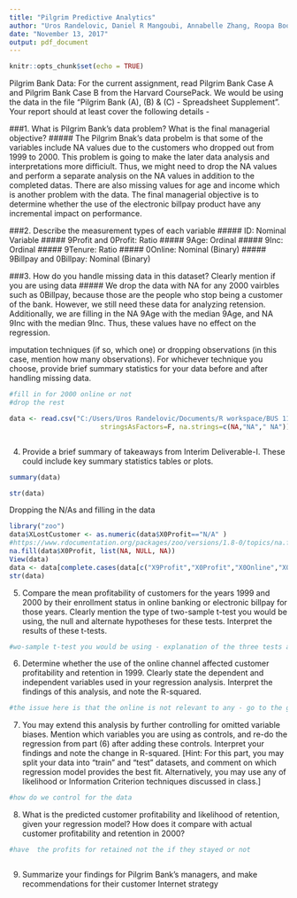 ```yaml
---
title: "Pilgrim Predictive Analytics"
author: "Uros Randelovic, Daniel R Mangoubi, Annabelle Zhang, Roopa Boodhun"
date: "November 13, 2017"
output: pdf_document
---
```


```r
knitr::opts_chunk$set(echo = TRUE)
```

Pilgrim Bank Data: For the current assignment, read Pilgrim Bank Case A and Pilgrim Bank
Case B from the Harvard CoursePack. We would be using the data in the file "Pilgrim Bank (A),
(B) & (C) - Spreadsheet Supplement". Your report should at least cover the following details -

###1. What is Pilgrim Bank's data problem? What is the final managerial objective?
##### The Pilgrim Bnak's data probelm is that some of the variables include NA values due to the customers who dropped out from 1999 to 2000. This problem is going to make the later data analysis and interpretations more difficiult. Thus, we might need to drop the NA values and perform a separate analysis on the NA values in addition to the completed datas. There are also missing values for age and income which is another problem with the data. The final managerial objective is to determine whether the use of the electronic billpay product have any incremental impact on performance. 

###2. Describe the measurement types of each variable
##### ID: Nominal Variable
##### 9Profit and 0Profit: Ratio
##### 9Age: Ordinal
##### 9Inc: Ordinal
##### 9Tenure: Ratio
##### 0Online: Nominal (Binary)
##### 9Billpay and 0Billpay: Nominal (Binary)


###3. How do you handle missing data in this dataset? Clearly mention if you are using data
##### We drop the data with NA for any 2000 vairbles such as 0Billpay, because those are the people who stop being a customer of the bank. However, we still need these data for analyzing retension. Additionally, we are filling in the NA 9Age with the median 9Age, and NA 9Inc with the median 9Inc. Thus, these values have no effect on the regression. 

imputation techniques (if so, which one) or dropping observations (in this case, mention
how many observations). For whichever technique you choose, provide brief summary
statistics for your data before and after handling missing data.
```r
#fill in for 2000 online or not
#drop the rest

data <- read.csv("C:/Users/Uros Randelovic/Documents/R workspace/BUS 111/pilgrim2/data.csv",
                       stringsAsFactors=F, na.strings=c(NA,"NA"," NA"))



```
4. Provide a brief summary of takeaways from Interim Deliverable-I. These could include
key summary statistics tables or plots.
```r
summary(data)


```
```r
str(data)

```

Dropping the N/As and filling in the data 
```r
library("zoo")
data$XLostCustomer <- as.numeric(data$X0Profit=="N/A" )
#https://www.rdocumentation.org/packages/zoo/versions/1.8-0/topics/na.fill - zoo pacakge for filling
na.fill(data$X0Profit, list(NA, NULL, NA))
View(data)
data <- data[complete.cases(data[c("X9Profit","X0Profit","X0Online","X0Billpay","X9Inc","X9Online","X9Age","X9Tenure")]),]
str(data)

```
5. Compare the mean profitability of customers for the years 1999 and 2000 by their
enrollment status in online banking or electronic billpay for those years. Clearly mention 
the type of two-sample t-test you would be using, the null and alternate hypotheses for
these tests. Interpret the results of these t-tests.
```r
#wo-sample t-test you would be using - explanation of the three tests again
```
6. Determine whether the use of the online channel affected customer profitability and
retention in 1999. Clearly state the dependent and independent variables used in your
regression analysis. Interpret the findings of this analysis, and note the R-squared.
```r
#the issue here is that the online is not relevant to any - go to the graph 
```
7. You may extend this analysis by further controlling for omitted variable biases. Mention
which variables you are using as controls, and re-do the regression from part (6) after
adding these controls. Interpret your findings and note the change in R-squared. [Hint:
For this part, you may split your data into "train" and "test" datasets, and comment on
which regression model provides the best fit. Alternatively, you may use any of likelihood
or Information Criterion techniques discussed in class.]
```r
#how do we control for the data


```
8. What is the predicted customer profitability and likelihood of retention, given your
regression model? How does it compare with actual customer profitability and retention
in 2000?
```r
#have  the profits for retained not the if they stayed or not 



```
9. Summarize your findings for Pilgrim Bank's managers, and make recommendations for
their customer Internet strategy